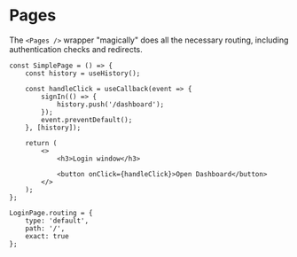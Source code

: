 
<Meta title="Core/Pages" component={Pages} />

# Pages

The `<Pages />` wrapper "magically" does all the necessary routing, including authentication checks and redirects.

```
const SimplePage = () => {
    const history = useHistory();

    const handleClick = useCallback(event => {
        signIn(() => {
            history.push('/dashboard');
        });
        event.preventDefault();
    }, [history]);

    return (
        <>
            <h3>Login window</h3>

			<button onClick={handleClick}>Open Dashboard</button>
        </>
    );
};

LoginPage.routing = {
    type: 'default',
    path: '/',
    exact: true
};
```

<Canvas>
	<Story name="SimplePage">
		<Pages></Pages>
	</Story>
</Canvas>
